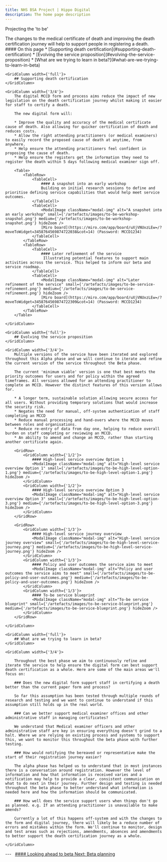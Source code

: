 ```yaml
---
title: NHS BSA Project | Hippo Digital
description: The home page description
---
```


<Heading caption='Looking ahead to beta' tag='h1'>Projecting the 'to be'</Heading>

<GridRow>
    <GridColumn width={'2/3'}>
        <LeadParagraph>
            The changes to the medical certificate of death and improving the death certification journey will help to support people in registering a death.
        </LeadParagraph>
    </GridColumn>
    <GridColumn width={'1/3'}>
        <nav className="in-page-nav">
            #### On this page
            * [Supporting death certification](#supporting-death-certification)
            * [Evolving the service proposition](#evolving-the-service-proposition)
            * [What are we trying to learn in beta?](#what-are-we-trying-to-learn-in-beta)
        </nav>
    </GridColumn>
</GridRow>

<GridRow>

    <GridColumn width={'full'}>
        ## Supporting death certification
    </GridColumn>

    <GridColumn width={'3/4'}>
        The digital MCCD form and process aims reduce the impact of new legislation on the death certification journey whilst making it easier for staff to certify a death.

        The new digital form will:

        * Improve the quality and accuracy of the medical certificate cause of death. Also allowing for quicker certification of death and reduces costs.
        * Allow the right attending practitioners (or medical examiners) to easily record the proposed cause of death at anytime, from anywhere.
        * Help ensure the attending practitioners feel confident in proposing the cause of death.
        * Help ensure the registers get the information they need to register the death within 5 days following medical examiner sign off.

        <Table>
            <TableRow>
                <TableCell>
                    #### A snapshot into an early workshop  
                    Building on initial research sessions to define and prioritise defining service capabilities that would help meet service outcomes.
                </TableCell>
                <TableCell>
                    <ModalImage className="modal-img" alt="A snapshot into an early workshop" small={'/artefacts/images/to-be-workshop-snapshot.png'} medium={'/artefacts/images/to-be-workshop-snapshot.png'} hideZoom />
                    [Miro board](https://miro.com/app/board/uXjVNUxzLEw=/?moveToWidget=3458764569874722038&cot=14) (Password: MCCD1234)
                </TableCell>
            </TableRow>
            <TableRow>
                <TableCell>
                    #### Later refinement of the service  
                     Illustrating potential features to support main activities across the service. This helped to inform our beta and service roadmap.
                </TableCell>
                <TableCell>
                    <ModalImage className="modal-img" alt="Later refinement of the service" small={'/artefacts/images/to-be-service-refinement.png'} medium={'/artefacts/images/to-be-service-refinement.png'} hideZoom />
                    [Miro board](https://miro.com/app/board/uXjVNUxzLEw=/?moveToWidget=3458764569874722309&cot=14) (Password: MCCD1234)
                </TableCell>
            </TableRow>
        </Table>

    </GridColumn>

</GridRow>

<GridRow>

    <GridColumn width={'full'}>
        ## Evolving the service proposition
    </GridColumn>

    <GridColumn width={'3/4'}>
        Multiple versions of the service have been iterated and explored throughout this Alpha phase and we will continue to iterate and refine the current version of the service throughout the Beta phase.

        The current 'minimum viable' version is one that best meets the priority outcomes for users and for policy within the agreed timeframes. All versions allowed for an attending practitioner to complete an MCCD. However the distinct features of this version allows for.

        * A longer term, sustainable solution allowing secure access for all users. Without providing temporary solutions that would increase the security risk.
        * Negates the need for manual, off-system authentication of staff completing an MCCD
        * Reduce manual processing and hand-overs where the MCCD moves between roles and organisations.
        * Reduce re-entry of data from day one, helping to reduce overall burden on staff completing or reviewing an MCCD.
        * An ability to amend and change an MCCD, rather than starting another certificate again.

        <GridRow>
            <GridColumn width={'1/2'}>
                #### High-level service overview Option 1
                <ModalImage className="modal-img" alt="High-level service overview Option 1" small={'/artefacts/images/to-be-high-level-option-1.png'} medium={'/artefacts/images/to-be-high-level-option-1.png'} hideZoom />
            </GridColumn>
            <GridColumn width={'1/2'}>
                #### High-level service overview Option 3
                <ModalImage className="modal-img" alt="High-level service overview Option 3" small={'/artefacts/images/to-be-high-level-option-3.png'} medium={'/artefacts/images/to-be-high-level-option-3.png'} hideZoom />
            </GridColumn>
        </GridRow>
        
        <GridRow>
            <GridColumn width={'1/3'}>
                #### High-level service journey overview
                <ModalImage className="modal-img" alt="High-level service journey overview" small={'/artefacts/images/to-be-high-level-service-journey.png'} medium={'/artefacts/images/to-be-high-level-service-journey.png'} hideZoom />
            </GridColumn>
            <GridColumn width={'1/3'}>
                #### Policy and user outcomes the service aims to meet
                <ModalImage className="modal-img" alt="Policy and user outcomes the service aims to meet" small={'/artefacts/images/to-be-policy-and-user-outcomes.png'} medium={'/artefacts/images/to-be-policy-and-user-outcomes.png'} hideZoom />
            </GridColumn>
            <GridColumn width={'1/3'}>
                #### To-be service blueprint
                <ModalImage className="modal-img" alt="To-be service blueprint" small={'/artefacts/images/to-be-service-blueprint.png'} medium={'/artefacts/images/to-be-service-blueprint.png'} hideZoom />
            </GridColumn>
        </GridRow>

    </GridColumn>

</GridRow>

<GridRow>

    <GridColumn width={'full'}>
        ## What are we trying to learn in beta?
    </GridColumn>

    <GridColumn width={'3/4'}>

        Throughout the best phase we aim to continuously refine and iterate the service to help ensure the digital form can best support death certification as a whole. Here are some of the main areas we'll focus on:

        ### Does the new digital form support staff in certifying a death better than the current paper form and process? 

        So far this assumption has been tested through multiple rounds of research and testing and we want to continue to understand if this assumption still holds up in the real world.

        ### Can we better support medical examiner offices and other administrative staff in managing certificates?

        We understand that Medical examiner officers and other administrative staff are key in ensuring everything doesn't grind to a halt. Where we are relying on existing process and systems to support this, we want to monitor this throughout the beta phase with further testing.

        ### How would notifying the bereaved or representative make the start of their registration journey easier?

        The alpha phase has helped us to understand that in most instances there is a conversation around registration. However the level of information and how that information is received varies and a notification may help to provide a clear, consistent communication on what to do next in their journey. Further design and testing is needed throughout the beta phase to better understand what information is needed here and how the information should be communicated.

        ### How well does the service support users when things don't go as planned. e.g. If an attending practitioner is unavailable to make amends?

        Currently a lot of this happens off-system and with the changes to the form and digital journey, there will likely be a reduce number of errors and mistakes within the form. We'll continue to monitor, design and test areas such as rejections, amendments, absences and amendments to better support the death certification journey as a whole.

    </GridColumn>

</GridRow>

<GridRow>
    <GridColumn width={'full'}>
        ---
    </GridColumn>
</GridRow>
<GridRow>
    <GridColumn width={'1/2'}>
        &nbsp;
    </GridColumn>
    <GridColumn width={'1/2'}>
        <a className="next-page" href="/beta/planning">
            #### Looking ahead to beta
            Next: <span>Beta planning</span>
        </a>
    </GridColumn>
</GridRow>